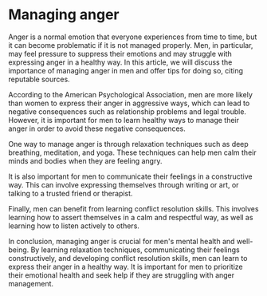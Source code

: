 # Managing anger

Anger is a normal emotion that everyone experiences from time to time, but it can become problematic if it is not managed properly. Men, in particular, may feel pressure to suppress their emotions and may struggle with expressing anger in a healthy way. In this article, we will discuss the importance of managing anger in men and offer tips for doing so, citing reputable sources.

According to the American Psychological Association, men are more likely than women to express their anger in aggressive ways, which can lead to negative consequences such as relationship problems and legal trouble. However, it is important for men to learn healthy ways to manage their anger in order to avoid these negative consequences.

One way to manage anger is through relaxation techniques such as deep breathing, meditation, and yoga. These techniques can help men calm their minds and bodies when they are feeling angry.

It is also important for men to communicate their feelings in a constructive way. This can involve expressing themselves through writing or art, or talking to a trusted friend or therapist.

Finally, men can benefit from learning conflict resolution skills. This involves learning how to assert themselves in a calm and respectful way, as well as learning how to listen actively to others.

In conclusion, managing anger is crucial for men's mental health and well-being. By learning relaxation techniques, communicating their feelings constructively, and developing conflict resolution skills, men can learn to express their anger in a healthy way. It is important for men to prioritize their emotional health and seek help if they are struggling with anger management.